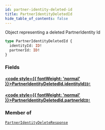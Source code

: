```yaml
---
id: partner-identity-deleted-id
title: PartnerIdentityDeletedId
hide_table_of_contents: false
---
```








Object representing a deleted PartnerIdentity Id

```graphql
type PartnerIdentityDeletedId {
  identityId: ID!
  partnerId: ID!
}
```


### Fields

#### [<code style={{ fontWeight: 'normal' }}>PartnerIdentityDeletedId.<b>identityId</b></code>](#)<Bullet />[`ID!`](/adminidentity/api/graphql-admin/reference/scalars/id) <Badge class="secondary" text="non-null"/> <Badge class="secondary" text="scalar"/>
> 
> 

#### [<code style={{ fontWeight: 'normal' }}>PartnerIdentityDeletedId.<b>partnerId</b></code>](#)<Bullet />[`ID!`](/adminidentity/api/graphql-admin/reference/scalars/id) <Badge class="secondary" text="non-null"/> <Badge class="secondary" text="scalar"/>
> 
> 



### Member of

[`PartnerIdentityDeleteResponse`](/adminidentity/api/graphql-admin/reference/objects/partner-identity-delete-response)  <Badge class="secondary" text="object"/>




